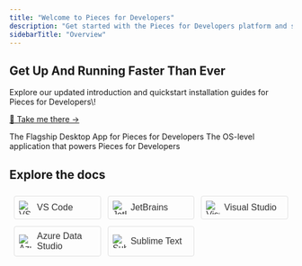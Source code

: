 ```yaml
---
title: "Welcome to Pieces for Developers"
description: "Get started with the Pieces for Developers platform and show you how to best use and optimize your workflow by selecting your favorite IDE, editor, or productivity tool!"
sidebarTitle: "Overview"
---
```



<div style={{ backgroundColor:"#fff",padding:"2rem",borderRadius:"8px",border:"1px solid #eaeaea",boxShadow:"0 1px 3px rgba(0,0,0,0.08)",textAlign:"center",marginBottom:"2rem",color:"#333" }}>
<h2 style={{ margin:"0 0 1rem",color:"#333" }}>
Get Up And Running Faster Than Ever

</h2>

<p style={{ margin:"0",fontSize:"1.1rem",lineHeight:"1.5",color:"#333" }}>
Explore our updated introduction and quickstart installation guides for Pieces for Developers\!

</p>

<p style={{ margin:"0" }}>
<a href="https://docs.pieces.app/products/meet-pieces" style={{ color:"#1b9aaa",textDecoration:"none",fontWeight:"500",display:"inline-block",marginTop:"0.5rem",lineHeight:"1.2",padding:"0" }}>
🎉 Take me there →

</a>

</p>

</div>

<CardGroup cols={2}>
  <Card title="Desktop App" icon="desktop" iconType="thin" horizontal href="https://old.docs.pieces.app/installation-getting-started/what-am-i-installing">
    The Flagship Desktop App for Pieces for Developers
  </Card>
  <Card title="Pieces OS" icon="solar-system" iconType="thin" horizontal href="https://old.docs.pieces.app/assets/pieces_os_dark_logo.png">
    The OS-level application that powers Pieces for Developers
  </Card>
</CardGroup>

<h2 style={{ textAlign:"center",margin:"2rem 0",color:"#333" }}>
Explore the docs

</h2>

<iframe srcdoc="
<style>
.grid {
display: grid;
grid-template-columns: repeat(auto-fit, minmax(120px, 1fr));
gap: 12px;
font-family: Arial, sans-serif;
}
.card {
display: flex;
align-items: center;
padding: 8px;
border: 1px solid #e0e0e0;
border-radius: 4px;
text-decoration: none;
color: #333;
}
.card img {
width: 24px;
height: 24px;
margin-right: 8px;
}
</style>
<div class='grid'>
<a href='#' class='card'>
<img src='/icons/vs_code.png' alt='VS Code'>VS Code
</a>
<a href='#' class='card'>
<img src='/icons/jetbrains.png' alt='JetBrains'>JetBrains
</a>
<a href='#' class='card'>
<img src='/icons/visual_studio.png' alt='Visual Studio'>Visual Studio
</a>
<a href='#' class='card'>
<img src='/icons/azure_data_studio.png' alt='Azure Data Studio'>Azure Data Studio
</a>
<a href='#' class='card'>
<img src='/icons/sublime.png' alt='Sublime Text'>Sublime Text
</a>
</div>
" width="100%" height="200" style="border:none;" />

## IDEs & Editors

<ButtonGroup cols={3} gap={1.5}>
  <IconButton icon="https://cdn.jsdelivr.net/gh/devicons/devicon/icons/vscode/vscode-original.svg" text="VS Code" href="https://code.visualstudio.com" newTab size="md" />

  <IconButton icon="https://cdn.jsdelivr.net/gh/devicons/devicon/icons/jetbrains/jetbrains-original.svg" text="JetBrains" href="https://www.jetbrains.com" newTab size="md" />

  <IconButton icon="https://cdn.jsdelivr.net/gh/devicons/devicon/icons/visualstudio/visualstudio-plain.svg" text="Visual Studio" href="https://visualstudio.microsoft.com" newTab size="md" />
</ButtonGroup>

## Web Browsers

<ButtonGroup cols={3} gap={1.5}>
  <IconButton icon="https://cdn.jsdelivr.net/gh/devicons/devicon/icons/chrome/chrome-original.svg" text="Chrome" href="https://www.google.com/chrome/" newTab size="md" />

  <IconButton icon="https://cdn.jsdelivr.net/gh/devicons/devicon/icons/firefox/firefox-original.svg" text="Firefox" href="https://www.mozilla.org/firefox/" newTab size="md" />

  <IconButton icon="https://cdn.jsdelivr.net/gh/devicons/devicon/icons/brave/brave-plain.svg" text="Brave" href="https://brave.com/" newTab size="md" />
</ButtonGroup>

## Productivity & Communication

<ButtonGroup cols={3} gap={1.5}>
  <IconButton icon="https://cdn.jsdelivr.net/gh/devicons/devicon/icons/bash/bash-original.svg" text="Pieces CLI" href="https://docs.pieces.app/cli/cli-overview" newTab size="md" />

  <IconButton icon="https://cdn.jsdelivr.net/gh/devicons/devicon/icons/raycast/raycast-original.svg" text="Raycast" href="https://www.raycast.com" newTab size="md" />
</ButtonGroup>

  const [hue, setHue] = useState(180)
  const [saturation, setSaturation] = useState(50)
  const [lightness, setLightness] = useState(50)
  const [colors, setColors] = useState([])

  useEffect(() => {
    const newColors = []
    for (let i = 0; i < 5; i++) {
      const l = Math.max(10, Math.min(90, lightness - 20 + i * 10))
      newColors.push(`hsl(${hue}, ${saturation}%, ${l}%)`)
    }
    setColors(newColors)
  }, [hue, saturation, lightness])

  const copyToClipboard = () => {
    const base = `hsl(${hue}, ${saturation}%, ${lightness}%)`
    navigator.clipboard.writeText(base)
  }

  return (
    <button
      onClick={copyToClipboard}
      className="p-4 border dark:border-zinc-950/80 rounded-xl not-prose"
      style={{
        backgroundColor: "#fff",
        padding: "1rem",
        borderRadius: "0.75rem",
        border: "1px solid #eaeaea",
        boxShadow: "0 1px 3px rgba(0,0,0,0.08)",
        cursor: "pointer",
        color: "#333"
      }}
      title={`Copy base color hsl(${hue}, ${saturation}%, ${lightness}%)`}
    >
      Copy Base Color: hsl({hue}, {saturation}%, {lightness}%)
    </button>
  )
}

<ColorButton />